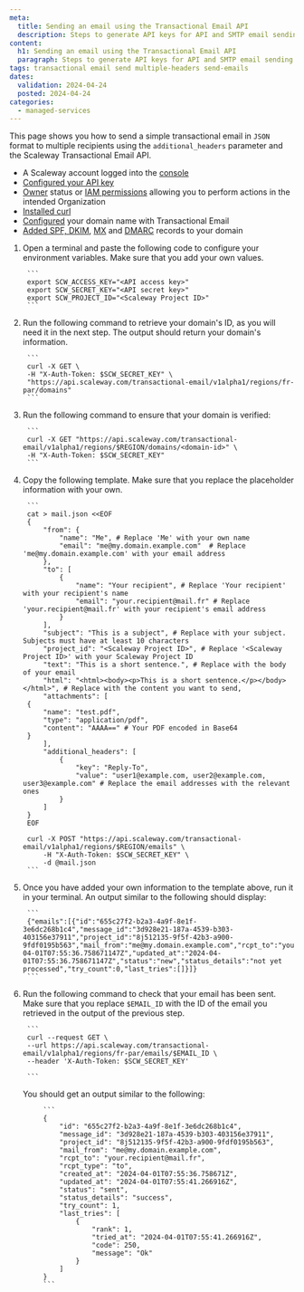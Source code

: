 ```yaml
---
meta:
  title: Sending an email using the Transactional Email API
  description: Steps to generate API keys for API and SMTP email sending.
content:
  h1: Sending an email using the Transactional Email API
  paragraph: Steps to generate API keys for API and SMTP email sending.
tags: transactional email send multiple-headers send-emails
dates:
  validation: 2024-04-24
  posted: 2024-04-24
categories:
  - managed-services
---
```


This page shows you how to send a simple transactional email in `JSON` format to multiple recipients using the `additional_headers` parameter and the Scaleway Transactional Email API.

<Macro id="requirements" />

- A Scaleway account logged into the [console](https://console.scaleway.com)
- [Configured your API key](/identity-and-access-management/iam/how-to/create-api-keys/)
- [Owner](/identity-and-access-management/iam/concepts/#owner) status or [IAM permissions](/identity-and-access-management/iam/concepts/#permission) allowing you to perform actions in the intended Organization
- [Installed curl](https://curl.se/download.html)
- [Configured](/managed-services/transactional-email/how-to/configure-domain-with-transactional-email/) your domain name with Transactional Email
- [Added SPF, DKIM](/managed-services/transactional-email/how-to/add-spf-dkim-records-to-your-domain/), [MX](/managed-services/transactional-email/how-to/add-mx-record-to-your-domain/) and [DMARC](/managed-services/transactional-email/how-to/add-mx-record-to-your-domain/) records to your domain


1. Open a terminal and paste the following code to configure your environment variables. Make sure that you add your own values.

        ```
        export SCW_ACCESS_KEY="<API access key>"
        export SCW_SECRET_KEY="<API secret key>"
        export SCW_PROJECT_ID="<Scaleway Project ID>"
        ```

2. Run the following command to retrieve your domain's ID, as you will need it in the next step. The output should return your domain's information.

        ```
        curl -X GET \
        -H "X-Auth-Token: $SCW_SECRET_KEY" \
        "https://api.scaleway.com/transactional-email/v1alpha1/regions/fr-par/domains"
        ```


3. Run the following command to ensure that your domain is verified:

        ```
        curl -X GET "https://api.scaleway.com/transactional-email/v1alpha1/regions/$REGION/domains/<domain-id>" \
        -H "X-Auth-Token: $SCW_SECRET_KEY"
        ```

4. Copy the following template. Make sure that you replace the placeholder information with your own.

        ```
        cat > mail.json <<EOF
        {
            "from": {
                "name": "Me", # Replace 'Me' with your own name
                "email": "me@my.domain.example.com"  # Replace 'me@my.domain.example.com' with your email address
            },
            "to": [
                {
                    "name": "Your recipient", # Replace 'Your recipient' with your recipient's name
                    "email": "your.recipient@mail.fr" # Replace 'your.recipient@mail.fr' with your recipient's email address
                }
            ],
            "subject": "This is a subject", # Replace with your subject. Subjects must have at least 10 characters
            "project_id": "<Scaleway Project ID>", # Replace '<Scaleway Project ID>' with your Scaleway Project ID
            "text": "This is a short sentence.", # Replace with the body of your email
            "html": "<html><body><p>This is a short sentence.</p></body></html>", # Replace with the content you want to send,
            "attachments": [
		{
			"name": "test.pdf",
			"type": "application/pdf",
			"content": "AAAA==" # Your PDF encoded in Base64
		}
            ],
            "additional_headers": [
                {
                    "key": "Reply-To",
                    "value": "user1@example.com, user2@example.com, user3@example.com" # Replace the email addresses with the relevant ones
                }
            ]
        }
        EOF

        curl -X POST "https://api.scaleway.com/transactional-email/v1alpha1/regions/$REGION/emails" \
            -H "X-Auth-Token: $SCW_SECRET_KEY" \
            -d @mail.json
        ```

5. Once you have added your own information to the template above, run it in your terminal. An output similar to the following should display:

        ```
        {"emails":[{"id":"655c27f2-b2a3-4a9f-8e1f-3e6dc268b1c4","message_id":"3d928e21-187a-4539-b303-403156e37911","project_id":"8j512135-9f5f-42b3-a900-9fdf0195b563","mail_from":"me@my.domain.example.com","rcpt_to":"your.recipient@mail.fr","rcpt_type":"to","created_at":"2024-04-01T07:55:36.758671147Z","updated_at":"2024-04-01T07:55:36.758671147Z","status":"new","status_details":"not yet processed","try_count":0,"last_tries":[]}]}
        ```

6. Run the following command to check that your email has been sent. Make sure that you replace `$EMAIL_ID` with the ID of the email you retrieved in the output of the previous step.

        ```
        curl --request GET \
        --url https://api.scaleway.com/transactional-email/v1alpha1/regions/fr-par/emails/$EMAIL_ID \
        --header 'X-Auth-Token: $SCW_SECRET_KEY'

        ```

    You should get an output similar to the following:

            ```
            {
                "id": "655c27f2-b2a3-4a9f-8e1f-3e6dc268b1c4",
                "message_id": "3d928e21-187a-4539-b303-403156e37911",
                "project_id": "8j512135-9f5f-42b3-a900-9fdf0195b563",
                "mail_from": "me@my.domain.example.com",
                "rcpt_to": "your.recipient@mail.fr",
                "rcpt_type": "to",
                "created_at": "2024-04-01T07:55:36.758671Z",
                "updated_at": "2024-04-01T07:55:41.266916Z",
                "status": "sent",
                "status_details": "success",
                "try_count": 1,
                "last_tries": [
                    {
                        "rank": 1,
                        "tried_at": "2024-04-01T07:55:41.266916Z",
                        "code": 250,
                        "message": "Ok"
                    }
                ]
            }
            ```
